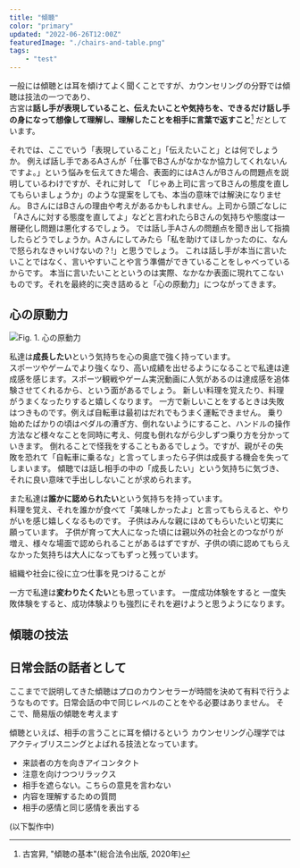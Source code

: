 ```yaml
---
title: "傾聴"
color: "primary"
updated: "2022-06-26T12:00Z"
featuredImage: "./chairs-and-table.png"
tags: 
    - "test"
---
```


一般には傾聴とは耳を傾けてよく聞くことですが、カウンセリングの分野では傾聴は技法の一つであり、  
古宮は**話し手が表現していること、伝えたいことや気持ちを、できるだけ話し手の身になって想像して理解し、理解したことを相手に言葉で返すこと**[^1]
だとしています。

[^1]: 古宮昇, "傾聴の基本"(総合法令出版, 2020年)

それでは、ここでいう「表現していること」「伝えたいこと」とは何でしょうか。
例えば話し手であるAさんが「仕事でBさんがなかなか協力してくれないんですよ。」という悩みを伝えてきた場合、表面的にはAさんがBさんの問題点を説明しているわけですが、それに対して
「じゃあ上司に言ってBさんの態度を直してもらいましょうか」のような提案をしても、本当の意味では解決になりません。
BさんにはBさんの理由や考えがあるかもしれません。上司から頭ごなしに「Aさんに対する態度を直してよ」などと言われたらBさんの気持ちや態度は一層硬化し問題は悪化するでしょう。
では話し手Aさんの問題点を聞き出して指摘したらどうでしょうか。Aさんにしてみたら「私を助けてほしかったのに、なんで怒られなきゃいけないの？!」と思うでしょう。 
これは話し手が本当に言いたいことではなく、言いやすいことや言う準備ができていることをしゃべっているからです。
本当に言いたいことというのは実際、なかなか表面に現れてこないものです。それを最終的に突き詰めると「心の原動力」につながってきます。


## 心の原動力

![Fig. 1. 心の原動力](./inner-desires.png)

私達は**成長したい**という気持ちを心の奥底で強く持っています。  
スポーツやゲームでより強くなり、高い成績を出せるようになることで私達は達成感を感じます。スポーツ観戦やゲーム実況動画に人気があるのは達成感を追体験させてくれるから、という面があるでしょう。
新しい料理を覚えたり、料理がうまくなったりすると嬉しくなります。
一方で新しいことをするときは失敗はつきものです。例えば自転車は最初はだれでもうまく運転できません。
乗り始めたばかりの頃はペダルの漕ぎ方、倒れないようにすること、ハンドルの操作方法など様々なことを同時に考え、何度も倒れながら少しずつ乗り方を分かっていきます。
倒れることで怪我をすることもあるでしょう。ですが、親がその失敗を恐れて「自転車に乗るな」と言ってしまったら子供は成長する機会を失ってしまいます。
傾聴では話し相手の中の「成長したい」という気持ちに気づき、それに良い意味で手出ししないことが求められます。

また私達は**誰かに認められたい**という気持ちを持っています。  
料理を覚え、それを誰かが食べて「美味しかったよ」と言ってもらえると、やりがいを感じ嬉しくなるものです。
子供はみんな親にほめてもらいたいと切実に願っています。
子供が育って大人になった頃には親以外の社会とのつながりが増え、様々な場面で認められることがあるはずですが、子供の頃に認めてもらえなかった気持ちは大人になってもずっと残っています。

組織や社会に役に立つ仕事を見つけることが


一方で私達は**変わりたくたい**とも思っています。
一度成功体験をすると
一度失敗体験をすると、成功体験よりも強烈にそれを避けようと思うようになります。


## 傾聴の技法

## 日常会話の話者として

ここまでで説明してきた傾聴はプロのカウンセラーが時間を決めて有料で行うようなものです。日常会話の中で同じレベルのことをやる必要はありません。
そこで、簡易版の傾聴を考えます

傾聴といえば、相手の言うことに耳を傾けるという
カウンセリング心理学ではアクティブリスニングとよばれる技法となっています。

* 来談者の方を向きアイコンタクト
* 注意を向けつつリラックス
* 相手を遮らない。こちらの意見を言わない
* 内容を理解するための質問
* 相手の感情と同じ感情を表出する

(以下製作中)
